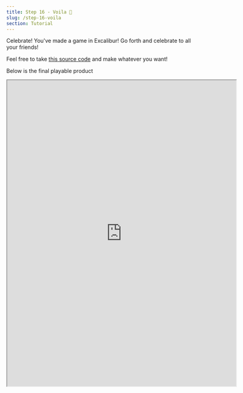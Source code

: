 ```yaml
---
title: Step 16 - Voila 🎉
slug: /step-16-voila
section: Tutorial
---
```


Celebrate! You've made a game in Excalibur! Go forth and celebrate to all your friends!

Feel free to take [this source code](https://github.com/excaliburjs/sample-excalibird/) and make whatever you want!

Below is the final playable product
<iframe width="600" height="800" src="https://excaliburjs.com/sample-excalibird/"></iframe>